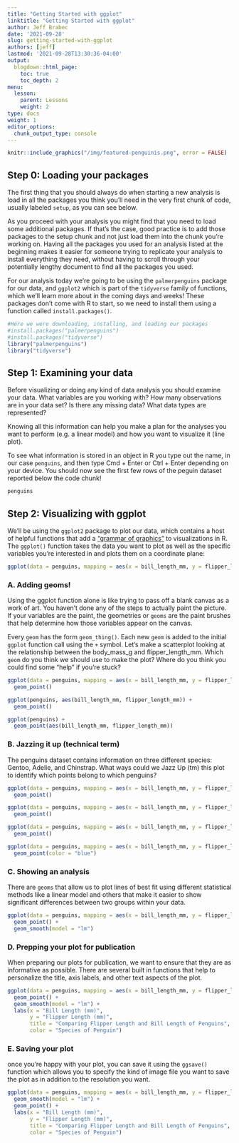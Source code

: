 ```yaml
---
title: "Getting Started with ggplot"
linktitle: "Getting Started with ggplot"
author: Jeff Brabec
date: '2021-09-28'
slug: getting-started-with-ggplot
authors: [jeff]
lastmod: '2021-09-28T13:30:36-04:00'
output:
  blogdown::html_page:
    toc: true
    toc_depth: 2
menu:
  lesson:
    parent: Lessons
    weight: 2
type: docs
weight: 1
editor_options:
  chunk_output_type: console
---
```

```r
knitr::include_graphics("/img/featured-penguinis.png", error = FALSE)
```

## Step 0: Loading your packages

The first thing that you should always do when starting a new analysis is load in all the packages you think you'll need in the very first chunk of code, usually labeled `setup`, as you can see below. 

As you proceed with your analysis you might find that you need to load some additional packages. If that's the case, good practice is to add those packages to the setup chunk and not just load them into the chunk you're working on. Having all the packages you used for an analysis listed at the beginning makes it easier for someone trying to replicate your analysis to install everything they need, without having to scroll through your potentially lengthy document to find all the packages you used.

For our analysis today we're going to be using the `palmerpenguins` package for our data, and `ggplot2` which is part of the `tidyverse` family of functions, which we'll learn more about in the coming days and weeks! These packages don't come with R to start, so we need to install them using a function called `install.packages()`.

```r
#Here we were downloading, installing, and loading our packages
#install.packages("palmerpenguins")
#install.packages("tidyverse")
library("palmerpenguins")
library("tidyverse")
```


## Step 1: Examining your data

Before visualizing or doing any kind of data analysis you should examine your data. What variables are you working with? How many observations are in your data set? Is there any missing data? What data types are represented?

Knowing all this information can help you make a plan for the analyses you want to perform (e.g. a linear model) and how you want to visualize it (line plot).

To see what information is stored in an object in R you type out the name, in our case `penguins`, and then type Cmd + Enter or Ctrl + Enter depending on your device. You should now see the first few rows of the peguin dataset reported below the code chunk!

```r
penguins
```

## Step 2: Visualizing with ggplot

We'll be using the `ggplot2` package to plot our data, which contains a host of helpful functions that add a ["grammar of graphics"](https://ggplot2-book.org) to visualizations in R. The `ggplot()` function takes the data you want to plot as well as the specific variables you're interested in and plots them on a coordinate plane:

```r
ggplot(data = penguins, mapping = aes(x = bill_length_mm, y = flipper_length_mm))
```

### A. Adding geoms!

Using the ggplot function alone is like trying to pass off a blank canvas as a work of art. You haven't done any of the steps to actually paint the picture. If your variables are the paint, the geometries or `geoms` are the paint brushes that help determine how those variables appear on the canvas. 

Every `geom` has the form `geom_thing()`. Each new `geom` is added to the initial `ggplot` function call using the `+` symbol. Let's make a scatterplot looking at the relationship between the body_mass_g and flipper_length_mm. Which `geom` do you think we should use to make the plot? Where do you think you could find some "help" if you're stuck?

```r
ggplot(data = penguins, mapping = aes(x = bill_length_mm, y = flipper_length_mm)) +
  geom_point()

ggplot(penguins, aes(bill_length_mm, flipper_length_mm)) +
  geom_point()

ggplot(penguins) +
  geom_point(aes(bill_length_mm, flipper_length_mm))
```

### B. Jazzing it up (technical term)

The penguins dataset contains information on three different species: Gentoo, Adelie, and Chinstrap. What ways could we Jazz Up (tm) this plot to identify which points belong to which penguins?

```r

ggplot(data = penguins, mapping = aes(x = bill_length_mm, y = flipper_length_mm, color = species)) +
  geom_point()

ggplot(data = penguins, mapping = aes(x = bill_length_mm, y = flipper_length_mm, shape = species)) +
  geom_point()

ggplot(data = penguins, mapping = aes(x = bill_length_mm, y = flipper_length_mm, shape = species, color = sex)) +
  geom_point()

ggplot(data = penguins, mapping = aes(x = bill_length_mm, y = flipper_length_mm)) +
  geom_point(color = "blue")
```

### C. Showing an analysis

There are `geoms` that allow us to plot lines of best fit using different statistical methods like a linear model and others that make it easier to show significant differences between two groups within your data.

```r
ggplot(data = penguins, mapping = aes(x = bill_length_mm, y = flipper_length_mm, color = species)) +
  geom_point() +
  geom_smooth(model = "lm")
```


### D. Prepping your plot for publication

When preparing our plots for publication, we want to ensure that they are as informative as possible. There are several built in functions that help to personalize the title, axis labels, and other text aspects of the plot.

```r
ggplot(data = penguins, mapping = aes(x = bill_length_mm, y = flipper_length_mm, color = species)) +
  geom_point() +
  geom_smooth(model = "lm") +
  labs(x = "Bill Length (mm)",
       y = "Flipper Length (mm)",
       title = "Comparing Flipper Length and Bill Length of Penguins",
       color = "Species of Penguin")
```

### E. Saving your plot

once you're happy with your plot, you can save it using the `ggsave()` function which allows you to specify the kind of image file you want to save the plot as in addition to the resolution you want. 

```r
ggplot(data = penguins, mapping = aes(x = bill_length_mm, y = flipper_length_mm, color = species)) +
  geom_smooth(model = "lm") +
  geom_point() +
  labs(x = "Bill Length (mm)",
       y = "Flipper Length (mm)",
       title = "Comparing Flipper Length and Bill Length of Penguins",
       color = "Species of Penguin")
 ```